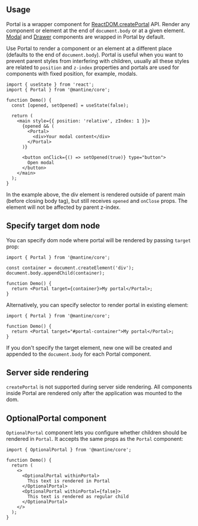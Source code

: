 

## Usage

Portal is a wrapper component for [ReactDOM.createPortal](https://reactjs.org/docs/portals.html) API.
Render any component or element at the end of `document.body` or at a given element. [Modal](/core/modal/) and [Drawer](/core/drawer/) components are wrapped in Portal by default.

Use Portal to render a component or an element at a different place (defaults to the end of `document.body`).
Portal is useful when you want to prevent parent styles from interfering with children,
usually all these styles are related to `position` and `z-index` properties
and portals are used for components with fixed position, for example, modals.

```tsx
import { useState } from 'react';
import { Portal } from '@mantine/core';

function Demo() {
  const [opened, setOpened] = useState(false);

  return (
    <main style={{ position: 'relative', zIndex: 1 }}>
      {opened && (
        <Portal>
          <div>Your modal content</div>
        </Portal>
      )}

      <button onClick={() => setOpened(true)} type="button">
        Open modal
      </button>
    </main>
  );
}
```

In the example above, the div element is rendered outside of parent main (before closing body tag),
but still receives `opened` and `onClose` props. The element will not be affected by parent z-index.

## Specify target dom node

You can specify dom node where portal will be rendered by passing `target` prop:

```tsx
import { Portal } from '@mantine/core';

const container = document.createElement('div');
document.body.appendChild(container);

function Demo() {
  return <Portal target={container}>My portal</Portal>;
}
```

Alternatively, you can specify selector to render portal in existing element:

```tsx
import { Portal } from '@mantine/core';

function Demo() {
  return <Portal target="#portal-container">My portal</Portal>;
}
```

If you don't specify the target element, new one will be created and appended to the `document.body` for each Portal component.

## Server side rendering

`createPortal` is not supported during server side rendering.
All components inside Portal are rendered only after the application was mounted to the dom.

## OptionalPortal component

`OptionalPortal` component lets you configure whether children should be rendered in `Portal`.
It accepts the same props as the `Portal` component:

```tsx
import { OptionalPortal } from '@mantine/core';

function Demo() {
  return (
    <>
      <OptionalPortal withinPortal>
        This text is rendered in Portal
      </OptionalPortal>
      <OptionalPortal withinPortal={false}>
        This text is rendered as regular child
      </OptionalPortal>
    </>
  );
}
```
